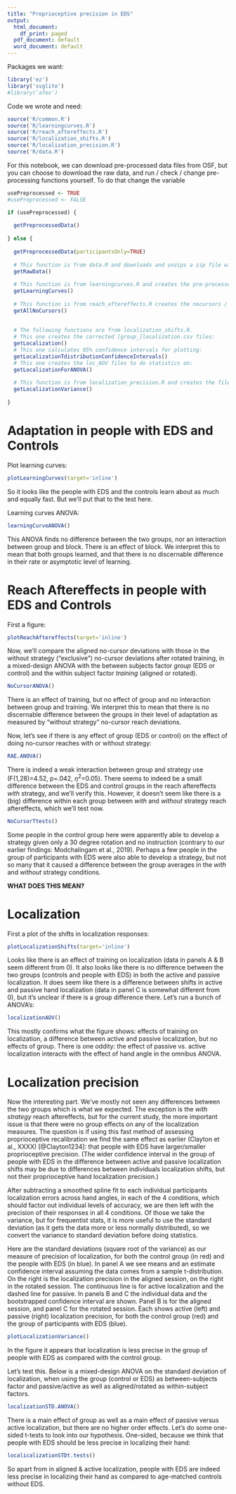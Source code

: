 ```yaml
---
title: "Proprioceptive precision in EDS"
output:
  html_document:
    df_print: paged
  pdf_document: default
  word_document: default
---
```



Packages we want:
```r

library('ez')
library('svglite')
#library('afex')

```


Code we wrote and need:
```r
source('R/common.R')
source('R/learningcurves.R')
source('R/reach_aftereffects.R')
source('R/localization_shifts.R')
source('R/localization_precision.R')
source('R/data.R')
```

For this notebook, we can download pre-processed data files from OSF, but you can choose to download the raw data, and run / check / change pre-processing functions yourself. To do that change the variable 

```r

usePreprocessed <- TRUE
#usePreprocessed <- FALSE

if (usePreprocessed) {
  
  getPreprocessedData()
  
} else {
  
  getPreprocessedData(participantsOnly=TRUE)
  
  # This function is from data.R and downloads and unzips a zip file with the raw data:
  getRawData()
  
  # This function is from learningcurves.R and creates the pre-processed learning-curve files:
  getLearningCurves()
  
  # This function is from reach_aftereffects.R creates the nocursors / reachaftereffect files:
  getAllNoCursors()
  
  
  # The following functions are from localization_shifts.R.
  # This one creates the corrected [group_]localization.csv files:
  getLocalization()
  # This one calculates 95% confidence intervals for plotting:
  getLocalizationTdistributionConfidenceIntervals()
  # This one creates the loc_AOV files to do statistics on:
  getLocalizationForANOVA()
  
  # This function is from localization_precision.R and creates the files with participants' localization variance:
  getLocalizationVariance()  
  
}
```

# Adaptation in people with EDS and Controls

Plot learning curves:
```r
plotLearningCurves(target='inline')
```

So it looks like the people with EDS and the controls learn about as much and equally fast. But we'll put that to the test here.

Learning curves ANOVA:
```r
learningCurveANOVA()
```

This ANOVA finds no difference between the two groups, nor an interaction between group and block. There is an effect of block. We interpret this to mean that both groups learned, and that there is no discernable difference in their rate or asymptotic level of learning.

# Reach Aftereffects in people with EDS and Controls

First a figure:
```r
plotReachAftereffects(target='inline')
```

Now, we'll compare the aligned no-cursor deviations with those in the without strategy ("exclusive") no-cursor deviations after rotated training, in a mixed-design ANOVA with the between subjects factor _group_ (EDS or control) and the within subject factor _training_ (aligned or rotated).

```r
NoCursorANOVA()
```

There is an effect of training, but no effect of group and no interaction between group and training. We interpret this to mean that there is no discernable difference between the groups in their level of adaptation as measured by "without strategy" no-cursor reach deviations.

Now, let's see if there is any effect of group (EDS or control) on the effect of doing no-cursor reaches with or without strategy:

```r
RAE.ANOVA()
```

There is indeed a weak interaction between group and strategy use (F(1,28)=4.52, p=.042, $\eta^2$=0.05). There seems to indeed be a small difference between the EDS and control groups in the reach aftereffects _with_ strategy, and we'll verify this. However, it doesn't seem like there is a (big) difference within each group between _with_ and _without_ strategy reach aftereffects, which we'll test now.

```r
NoCursorTtests()
```

Some people in the control group here were apparently able to develop a strategy given only a 30 degree rotation and no instruction (contrary to our earlier findings: Modchalingam et al., 2019). Perhaps a few people in the group of participants with EDS were also able to develop a strategy, but not so many that it caused a difference between the group averages in the _with_ and _without_ strategy conditions.

**WHAT DOES THIS MEAN?**

# Localization

First a plot of the shifts in localization responses:

```r
plotLocalizationShifts(target='inline')
```

Looks like there is an effect of training on localization (data in panels A & B seem different from 0). It also looks like there is no difference between the two groups (controls and people with EDS) in both the active and passive localization. It does seem like there is a difference between shifts in active and passive hand localization (data in panel C is somewhat different from 0), but it's unclear if there is a group difference there. Let's run a bunch of ANOVA's:

```r
localizationAOV()
```

This mostly confirms what the figure shows: effects of training on localization, a difference between active and passive localization, but no effects of group. There is one oddity: the effect of passive vs. active localization interacts with the effect of hand angle in the omnibus ANOVA.

# Localization precision

Now the interesting part. We've mostly not seen any differences between the two groups which is what we expected. The exception is the _with strategy_ reach aftereffects, but for the current study, the more important issue is that there were no group effects on any of the localization measures. The question is if using this fast method of assessing proprioceptive recalibration we find the same effect as earlier (Clayton et al., XXXX) [@Clayton1234]: that people with EDS have larger/smaller proprioceptive precision. (The wider confidence interval in the group of people with EDS in the difference between active and passive localization shifts may be due to differences between individuals localization shifts, but not their proprioceptive hand localization precision.)

After subtracting a smoothed spline fit to each individual participants localization errors across hand angles, in each of the 4 conditions, which should factor out individual levels of accuracy, we are then left with the precision of their responses in all 4 conditions. Of those we take the variance, but for frequentist stats, it is more useful to use the standard deviation (as it gets the data more or less normally distributed), so we convert the variance to standard deviation before doing statistics.

Here are the standard deviations (square root of the variance) as our measure of precision of localization, for both the control group (in red) and the people with EDS (in blue). In panel A we see means and an estimate confidence interval assuming the data comes from a sample t-distribution. On the right is the localization precision in the aligned session, on the right in the rotated session. The continuous line is for active localization and the dashed line for passive. In panels B and C the individual data and the bootstrapped confidence interval are shown. Panel B is for the aligned session, and panel C for the rotated session. Each shows active (left) and passive (right) localization precision, for both the control group (red) and the group of participants with EDS (blue). 

```r
plotLocalizationVariance()
```

In the figure it appears that localization is less precise in the group of people with EDS as compared with the control group.

Let's test this. Below is a mixed-design ANOVA on the standard deviation of localization, when using the group (control or EDS) as between-subjects factor and passive/active as well as aligned/rotated as within-subject factors.

```r
localizationSTD.ANOVA()
```

There is a main effect of group as well as a main effect of passive versus active localization, but there are no higher order effects. Let's do some one-sided t-tests to look into our hypothesis. One-sided, because we think that people with EDS should be less precise in localizing their hand:

```r
localicalizationSTDt.tests()
```

So apart from in aligned & active localization, people with EDS are indeed less precise in localizing their hand as compared to age-matched controls without EDS.